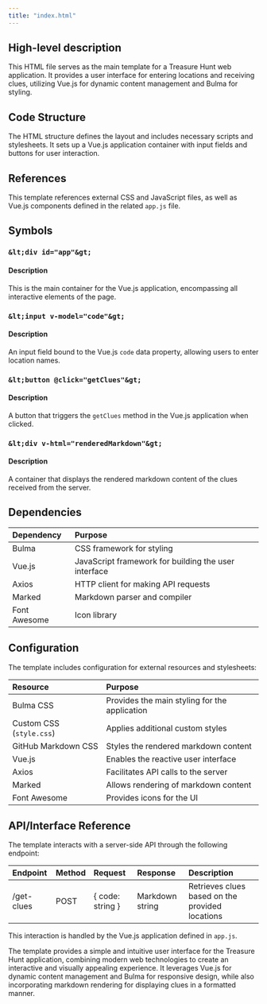```yaml
---
title: "index.html"
---
```


## High-level description
This HTML file serves as the main template for a Treasure Hunt web application. It provides a user interface for entering locations and receiving clues, utilizing Vue.js for dynamic content management and Bulma for styling.

## Code Structure
The HTML structure defines the layout and includes necessary scripts and stylesheets. It sets up a Vue.js application container with input fields and buttons for user interaction.

## References
This template references external CSS and JavaScript files, as well as Vue.js components defined in the related `app.js` file.

## Symbols

### `&lt;div id="app"&gt;`
#### Description
This is the main container for the Vue.js application, encompassing all interactive elements of the page.

### `&lt;input v-model="code"&gt;`
#### Description
An input field bound to the Vue.js `code` data property, allowing users to enter location names.

### `&lt;button @click="getClues"&gt;`
#### Description
A button that triggers the `getClues` method in the Vue.js application when clicked.

### `&lt;div v-html="renderedMarkdown"&gt;`
#### Description
A container that displays the rendered markdown content of the clues received from the server.

## Dependencies
| Dependency | Purpose |
|:-----------|:--------|
| Bulma | CSS framework for styling |
| Vue.js | JavaScript framework for building the user interface |
| Axios | HTTP client for making API requests |
| Marked | Markdown parser and compiler |
| Font Awesome | Icon library |

## Configuration
The template includes configuration for external resources and stylesheets:

| Resource | Purpose |
|:---------|:--------|
| Bulma CSS | Provides the main styling for the application |
| Custom CSS (`style.css`) | Applies additional custom styles |
| GitHub Markdown CSS | Styles the rendered markdown content |
| Vue.js | Enables the reactive user interface |
| Axios | Facilitates API calls to the server |
| Marked | Allows rendering of markdown content |
| Font Awesome | Provides icons for the UI |

## API/Interface Reference
The template interacts with a server-side API through the following endpoint:

| Endpoint | Method | Request | Response | Description |
|:---------|:-------|:--------|:---------|:------------|
| /get-clues | POST | { code: string } | Markdown string | Retrieves clues based on the provided locations |

This interaction is handled by the Vue.js application defined in `app.js`.

The template provides a simple and intuitive user interface for the Treasure Hunt application, combining modern web technologies to create an interactive and visually appealing experience. It leverages Vue.js for dynamic content management and Bulma for responsive design, while also incorporating markdown rendering for displaying clues in a formatted manner.